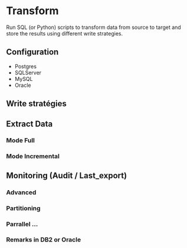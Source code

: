 # Transform

Run SQL (or Python) scripts to transform data from source to target and store the results using different write strategies.

## Configuration
- Postgres
- SQLServer
- MySQL
- Oracle

## Write stratégies

## Extract Data
### Mode Full
### Mode Incremental
## Monitoring (Audit / Last_export)
### Advanced
### Partitioning
### Parrallel ...
### Remarks in DB2 or Oracle
